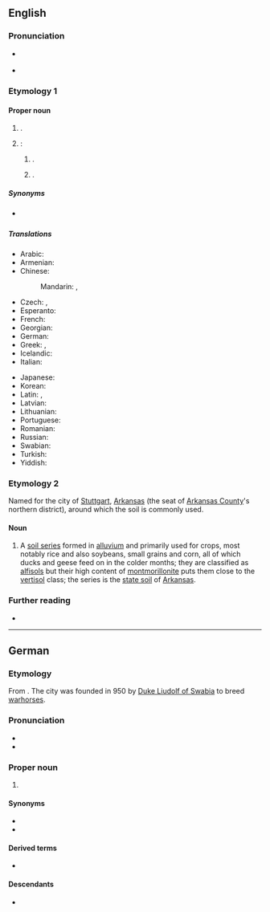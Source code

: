 ==English==
{{wikipedia}}

===Pronunciation===
* {{sense|city in Germany}} {{IPA|en|/ˈʃtʊtɡɑː(ɹ)t/|/ˈstʊtɡɑː(ɹ)t/}}
* {{sense|places in the U.S, soil series}} {{IPA|en|/ˈstʌtɡɑː(ɹ)t/}}

===Etymology 1===
{{rfe|en}}

====Proper noun====
{{en-proper noun}}

# {{place|en|The <<capital>> and <<largest city>> of the state of <<s/Baden-Württemberg>> in <<c/Germany>>}}.
# {{place|en|few places|c/USA}}:
## {{place|en|A <<city>> in <<co/Arkansas County>>, <<s/Arkansas>>; it is the <<seat>> of <<co/Arkansas County>>'s northern district}}.
## {{place|en|An <<unincorporated community>> in <<co/Phillips County>>, <<s/Kansas>>, located in the north of the state off [[U.S. Route 36]] 7.6 mi west-northwest of [[Phillipsburg]] and 6.6 mi east-southeast of [[Prairie View]]}}.

=====Synonyms=====
* {{sense|city in Arkansas}} {{l|en|Rice and Duck Capital of the World}}

=====Translations=====
{{trans-top|the capital and largest city of the state of Baden-Württemberg in Germany}}
* Arabic: {{t-check|ar|شْتُوتْغَارْت|m|tr=štutḡart}}
* Armenian: {{t|hy|Շտուտգարտ}}
* Chinese:
*: Mandarin: {{t+|cmn|斯圖加特|sc=Hani}}, {{t+|cmn|斯图加特|tr=Sītújiātè|sc=Hani}}
* Czech: {{t+check|cs|Stuttgart}}, {{t-check|cs|Štíhrad|m}}
* Esperanto: {{t|eo|Stutgarto}}
* French: {{t+|fr|Stuttgart|m}}
* Georgian: {{t|ka|შტუტგარტი}}
* German: {{t+|de|Stuttgart|n}}
* Greek: {{t+|el|Στουτγκάρδη|f}}, {{t|el|Στουτγάρδη|f}}
* Icelandic: {{t|is|Stóðgarður|m}}
* Italian: {{t+|it|Stoccarda|f}}
{{trans-mid}}
* Japanese: {{t|ja|シュトゥットガルト|tr=Shututtogaruto}}
* Korean: {{t|ko|^슈투트가르트}}
* Latin: {{t|la|Stutgardia|f}}, {{t|la|Stuccardia|f}}
* Latvian: {{t|lv|Štutgarte|f}}
* Lithuanian: {{t|lt|Štutgartas|m}}
* Portuguese: {{t|pt|Estugarda|f}}
* Romanian: {{t|ro|Stuttgart}}
* Russian: {{t+|ru|Шту́тгарт|m}}
* Swabian: {{t|swg|Schduagert}}
* Turkish: {{t|tr|Stuttgart}}
* Yiddish: {{t|yi|שטוטגאַרט}}
{{trans-bottom}}

===Etymology 2===
Named for the city of [[Stuttgart]], [[Arkansas]] (the seat of [[Arkansas County]]'s northern district), around which the soil is commonly used.

====Noun====
{{en-noun|-}}

# A [[soil series]] formed in [[alluvium]] and primarily used for crops, most notably rice and also soybeans, small grains and corn, all of which ducks and geese feed on in the colder months; they are classified as [[alfisol|alfisols]] but their high content of [[montmorillonite]] puts them close to the [[vertisol]] class; the series is the [[state soil]] of [[Arkansas]].

===Further reading===
* {{pedia|Stuttgart (disambiguation)}}

{{c|en|State soils of the United States}}

----

==German==
{{wikipedia|lang=de}}

===Etymology===
From {{inh|de|goh|stuotgarten||stud farm}}. The city was founded in 950 {{CE}} by [[w:Liudolf, Duke of Swabia|Duke Liudolf of Swabia]] to breed [[warhorse]]s.

===Pronunciation===
* {{IPA|de|/ˈʃtʊtɡaʁt/}}
* {{audio|de|De-Stuttgart.OGG|audio}}

===Proper noun===
{{de-proper noun|n}}

# {{place|de|caplc|s/Baden-Württemberg|c/Germany|t1=Stuttgart}}

====Synonyms====
* {{l|de|Schwabenmetropole||Swabian metropolis}}
* {{l|de|Stuggi}}

====Derived terms====
* {{l|der|Stuttgarter}}

====Descendants====
* {{desc|en|Stuttgart|bor=1}}